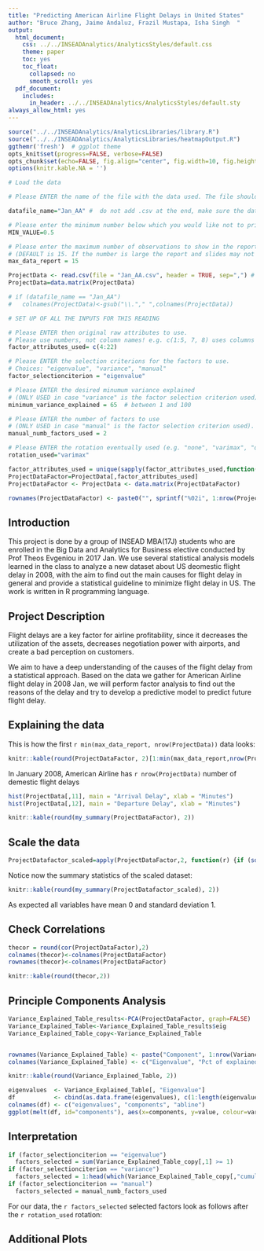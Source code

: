 ```yaml
---
title: "Predicting American Airline Flight Delays in United States"
author: "Bruce Zhang, Jaime Andaluz, Frazil Mustapa, Isha Singh  "
output:
  html_document:
    css: ../../INSEADAnalytics/AnalyticsStyles/default.css
    theme: paper
    toc: yes
    toc_float:
      collapsed: no
      smooth_scroll: yes
  pdf_document:
    includes:
      in_header: ../../INSEADAnalytics/AnalyticsStyles/default.sty
always_allow_html: yes
---
```

```r

source("../../INSEADAnalytics/AnalyticsLibraries/library.R")
source("../../INSEADAnalytics/AnalyticsLibraries/heatmapOutput.R")
ggthemr('fresh')  # ggplot theme
opts_knit$set(progress=FALSE, verbose=FALSE)
opts_chunk$set(echo=FALSE, fig.align="center", fig.width=10, fig.height=6.5)
options(knitr.kable.NA = '')
```

<!-- This part contains the setting of the variables used in the analysis -->

```r
# Load the data

# Please ENTER the name of the file with the data used. The file should be a .csv with one row per observation (e.g. person) and one column per attribute. 

datafile_name="Jan_AA" #  do not add .csv at the end, make sure the data are numeric, check your file.

# Please enter the minimum number below which you would like not to print - this makes the readability of the tables easier. Default values are either 10e6 (to print everything) or 0.5. Try both to see the difference.
MIN_VALUE=0.5

# Please enter the maximum number of observations to show in the report and slides 
# (DEFAULT is 15. If the number is large the report and slides may not be generated - very slow or will crash!!)
max_data_report = 15

ProjectData <- read.csv(file = "Jan_AA.csv", header = TRUE, sep=",") # this contains only the matrix ProjectData
ProjectData=data.matrix(ProjectData) 

# if (datafile_name == "Jan_AA")
#   colnames(ProjectData)<-gsub("\\."," ",colnames(ProjectData))

# SET UP OF ALL THE INPUTS FOR THIS READING

# Please ENTER then original raw attributes to use. 
# Please use numbers, not column names! e.g. c(1:5, 7, 8) uses columns 1,2,3,4,5,7,8
factor_attributes_used= c(4:22)

# Please ENTER the selection criterions for the factors to use. 
# Choices: "eigenvalue", "variance", "manual"
factor_selectionciterion = "eigenvalue"

# Please ENTER the desired minumum variance explained 
# (ONLY USED in case "variance" is the factor selection criterion used). 
minimum_variance_explained = 65  # between 1 and 100

# Please ENTER the number of factors to use 
# (ONLY USED in case "manual" is the factor selection criterion used).
manual_numb_factors_used = 2

# Please ENTER the rotation eventually used (e.g. "none", "varimax", "quatimax", "promax", "oblimin", "simplimax", and "cluster" - see help(principal)). Defauls is "varimax"
rotation_used="varimax"

factor_attributes_used = unique(sapply(factor_attributes_used,function(i) min(ncol(ProjectData), max(i,1))))
ProjectDataFactor=ProjectData[,factor_attributes_used]
ProjectDataFactor <- ProjectData <- data.matrix(ProjectDataFactor)

rownames(ProjectDataFactor) <- paste0("", sprintf("%02i", 1:nrow(ProjectDataFactor)))
```

<!-- End  -->

## Introduction

This project is done by a group of INSEAD MBA(17J) students who are enrolled in the Big Data and Analytics for Business elective conducted by Prof Theos Evgeniou in 2017 Jan. We use several statistical analysis models learned in the class to analyze a new dataset about US deomestic flight delay in 2008, with the aim to find out the main causes for flight delay in general and provide a statistical guideline to minimize flight delay in US. The work is written in R programming language. 


## Project Description

Flight delays are a key factor for airline profitability, since it decreases the utilization of the assets, decreases negotiation power with airports, and create a bad perception on customers. 

We aim to have a deep understanding of the causes of the flight delay from a statistical approach. Based on the data we gather for American Airline flight delay in 2008 Jan, we will perform factor analysis to find out the reasons of the delay and try to develop a predictive model to predict future flight delay.

## Explaining the data


This is how the first `r min(max_data_report, nrow(ProjectData))` data looks:

```r
knitr::kable(round(ProjectDataFactor, 2)[1:min(max_data_report,nrow(ProjectDataFactor)), ])
```


<!-- # ```{r} -->
<!-- # range(ProjectData[,11]) -->
<!-- # mean(ProjectData[,11]) -->
<!-- # mean(ProjectData[,12]) -->
<!-- # ``` -->

In January 2008, American Airline has `r nrow(ProjectData)` number of demestic flight delays

<!-- Histgram  -->
```r
hist(ProjectData[,11], main = "Arrival Delay", xlab = "Minutes")
hist(ProjectData[,12], main = "Departure Delay", xlab = "Minutes")
```


```r
knitr::kable(round(my_summary(ProjectDataFactor), 2))
```


## Scale the data

```r
ProjectDatafactor_scaled=apply(ProjectDataFactor,2, function(r) {if (sd(r)!=0) res=(r-mean(r))/sd(r) else res=0*r; res})
```

Notice now the summary statistics of the scaled dataset:

```r
knitr::kable(round(my_summary(ProjectDatafactor_scaled), 2))
```

As expected all variables have mean 0 and standard deviation 1.

## Check Correlations

<!-- Below function does the correlation  -->

```r
thecor = round(cor(ProjectDataFactor),2)
colnames(thecor)<-colnames(ProjectDataFactor)
rownames(thecor)<-colnames(ProjectDataFactor)

knitr::kable(round(thecor,2))
```


## Principle Components Analysis


```r
Variance_Explained_Table_results<-PCA(ProjectDataFactor, graph=FALSE)
Variance_Explained_Table<-Variance_Explained_Table_results$eig
Variance_Explained_Table_copy<-Variance_Explained_Table


rownames(Variance_Explained_Table) <- paste("Component", 1:nrow(Variance_Explained_Table))
colnames(Variance_Explained_Table) <- c("Eigenvalue", "Pct of explained variance", "Cumulative pct of explained variance")

knitr::kable(round(Variance_Explained_Table, 2))
```


```r
eigenvalues  <- Variance_Explained_Table[, "Eigenvalue"]
df           <- cbind(as.data.frame(eigenvalues), c(1:length(eigenvalues)), rep(1, length(eigenvalues)))
colnames(df) <- c("eigenvalues", "components", "abline")
ggplot(melt(df, id="components"), aes(x=components, y=value, colour=variable)) + geom_line()
```


## Interpretation

```r
if (factor_selectionciterion == "eigenvalue")
  factors_selected = sum(Variance_Explained_Table_copy[,1] >= 1)
if (factor_selectionciterion == "variance")
  factors_selected = 1:head(which(Variance_Explained_Table_copy[,"cumulative percentage of variance"]>= minimum_variance_explained),1)
if (factor_selectionciterion == "manual")
  factors_selected = manual_numb_factors_used

```
For our data, the `r factors_selected` selected factors look as follows after the `r rotation_used` rotation: 





<!-- # ```{r cars} -->
<!-- # summary(cars) -->
<!-- # ``` -->

## Additional Plots

<!-- You can also embed plots, for example: -->

<!-- ```{r pressure, echo=FALSE} -->
<!-- plot(pressure) -->
<!-- ``` -->

<!-- Note that the `echo = FALSE` parameter was added to the code chunk to prevent printing of the R code that generated the plot. -->
